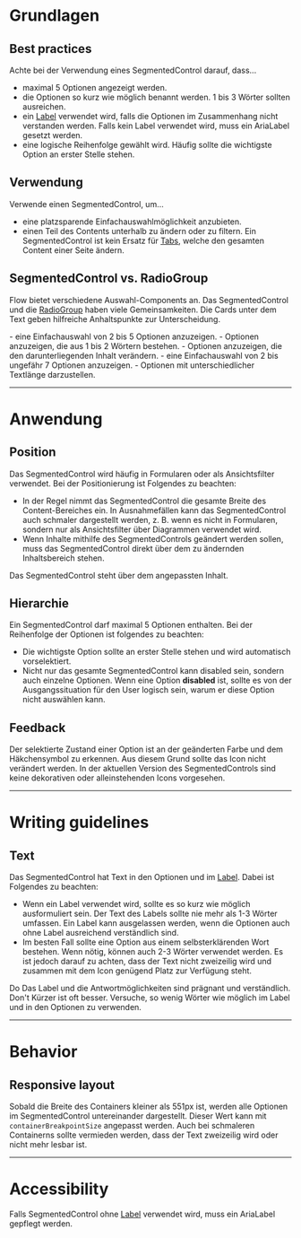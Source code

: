 # Grundlagen

## Best practices

Achte bei der Verwendung eines SegmentedControl darauf, dass...

- maximal 5 Optionen angezeigt werden.
- die Optionen so kurz wie möglich benannt werden. 1 bis 3 Wörter sollten
  ausreichen.
- ein [Label](/03-components/content/label) verwendet wird, falls die Optionen
  im Zusammenhang nicht verstanden werden. Falls kein Label verwendet wird, muss
  ein AriaLabel gesetzt werden.
- eine logische Reihenfolge gewählt wird. Häufig sollte die wichtigste Option an
  erster Stelle stehen.

## Verwendung

Verwende einen SegmentedControl, um...

- eine platzsparende Einfachauswahlmöglichkeit anzubieten.
- einen Teil des Contents unterhalb zu ändern oder zu filtern. Ein
  SegmentedControl ist kein Ersatz für [Tabs](/03-components/navigation/tabs),
  welche den gesamten Content einer Seite ändern.

## SegmentedControl vs. RadioGroup

Flow bietet verschiedene Auswahl-Components an. Das SegmentedControl und die
[RadioGroup](/03-components/form-controls/radio-group) haben viele
Gemeinsamkeiten. Die Cards unter dem Text geben hilfreiche Anhaltspunkte zur
Unterscheidung.

<DoAndDont>
  <Info heading="Verwende ein SegmentedControl, um z. B. ...">
    - eine Einfachauswahl von 2 bis 5 Optionen anzuzeigen. - Optionen anzuzeigen,
    die aus 1 bis 2 Wörtern bestehen.
    - Optionen anzuzeigen, die den darunterliegenden Inhalt verändern.
  </Info>

  <Info heading="Verwende eine RadioGroup, um z. B. ...">
    - eine Einfachauswahl von 2 bis ungefähr 7 Optionen anzuzeigen.
    - Optionen mit unterschiedlicher Textlänge darzustellen.
  </Info>
</DoAndDont>

---

# Anwendung

## Position

Das SegmentedControl wird häufig in Formularen oder als Ansichtsfilter
verwendet. Bei der Positionierung ist Folgendes zu beachten:

- In der Regel nimmt das SegmentedControl die gesamte Breite des
  Content-Bereiches ein. In Ausnahmefällen kann das SegmentedControl auch
  schmaler dargestellt werden, z. B. wenn es nicht in Formularen, sondern nur
  als Ansichtsfilter über Diagrammen verwendet wird.
- Wenn Inhalte mithilfe des SegmentedControls geändert werden sollen, muss das
  SegmentedControl direkt über dem zu ändernden Inhaltsbereich stehen.

<Do example="changeContent">
  Das SegmentedControl steht über dem angepassten Inhalt.
</Do>

## Hierarchie

Ein SegmentedControl darf maximal 5 Optionen enthalten. Bei der Reihenfolge der
Optionen ist folgendes zu beachten:

- Die wichtigste Option sollte an erster Stelle stehen und wird automatisch
  vorselektiert.
- Nicht nur das gesamte SegmentedControl kann disabled sein, sondern auch
  einzelne Optionen. Wenn eine Option **disabled** ist, sollte es von der
  Ausgangssituation für den User logisch sein, warum er diese Option nicht
  auswählen kann.

## Feedback

Der selektierte Zustand einer Option ist an der geänderten Farbe und dem
Häkchensymbol zu erkennen. Aus diesem Grund sollte das Icon nicht verändert
werden. In der aktuellen Version des SegmentedControls sind keine dekorativen
oder alleinstehenden Icons vorgesehen.

---

# Writing guidelines

## Text

Das SegmentedControl hat Text in den Optionen und im
[Label](/03-components/content/label). Dabei ist Folgendes zu beachten:

- Wenn ein Label verwendet wird, sollte es so kurz wie möglich ausformuliert
  sein. Der Text des Labels sollte nie mehr als 1-3 Wörter umfassen. Ein Label
  kann ausgelassen werden, wenn die Optionen auch ohne Label ausreichend
  verständlich sind.
- Im besten Fall sollte eine Option aus einem selbsterklärenden Wort bestehen.
  Wenn nötig, können auch 2-3 Wörter verwendet werden. Es ist jedoch darauf zu
  achten, dass der Text nicht zweizeilig wird und zusammen mit dem Icon genügend
  Platz zur Verfügung steht.

<DoAndDont>
  <Do example="textDo">
    Do Das Label und die Antwortmöglichkeiten sind prägnant und verständlich.
  </Do>
  <Dont example="textDont">
    Don't Kürzer ist oft besser. Versuche, so wenig Wörter wie möglich im Label
    und in den Optionen zu verwenden.
  </Dont>
</DoAndDont>

---

# Behavior

## Responsive layout

Sobald die Breite des Containers kleiner als 551px ist, werden alle Optionen im
SegmentedControl untereinander dargestellt. Dieser Wert kann mit
`containerBreakpointSize` angepasst werden. Auch bei schmaleren Containerns
sollte vermieden werden, dass der Text zweizeilig wird oder nicht mehr lesbar
ist.

<Info mobile heading="Mobile Variante" example="playground" />

---

# Accessibility

Falls SegmentedControl ohne [Label](/03-components/content/label) verwendet
wird, muss ein AriaLabel gepflegt werden.
